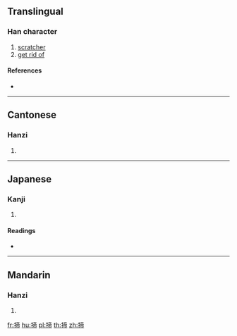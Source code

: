 {{character info/new}}
==Translingual==

===Han character===
{{Han char|rn=64|rad=手|as=09|sn=12|four=50027|canj=QYBB|ids=⿰扌帝}}

# [[scratcher]]
# [[get rid of]]

====References====
* {{Han ref|kx=0443.210|dkj=12379|dj=0794.210|hdz=31923.060|uh=63E5|ud=25573|bh=D956|bd=55638}}

----

==Cantonese==

===Hanzi===
{{yue-hanzi|jyut=[[dai3]], [[tai3]], [[zaai6]]|y=dai3, tai3, jaai6}}

# {{defn|lang=yue|sort=手09}}

----

==Japanese==

===Kanji===
{{ja-kanji|grade=|rs=手09}}

# {{defn|lang=ja|sort=手09}}

====Readings====
* {{ja-readings|on=[[てい]] (tei), [[たい]] (tai), [[てき]] (teki), [[ちゃく]] (chaku)|kun=[[こうがい]] (kougai)}}

----

==Mandarin==

===Hanzi===
{{cmn-hanzi|pin=[[tì]] ([[ti4]])|wg=t'i<sup>4</sup>}}

# {{defn|lang=cmn|sort=手09}}

[[fr:揥]]
[[hu:揥]]
[[pl:揥]]
[[th:揥]]
[[zh:揥]]